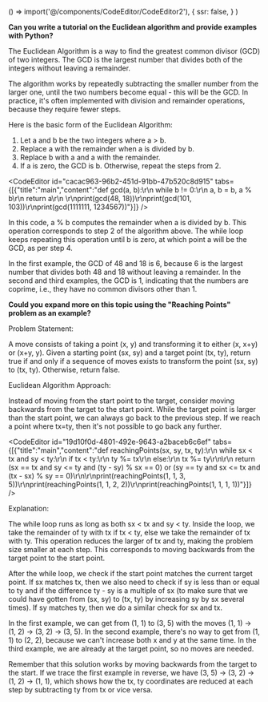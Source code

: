 
  () => import('@/components/CodeEditor/CodeEditor2'),
  {
    ssr: false,
  }
)

**Can you write a tutorial on the Euclidean algorithm and provide examples with Python?**

The Euclidean Algorithm is a way to find the greatest common divisor (GCD) of two integers. The GCD is the largest number that divides both of the integers without leaving a remainder.

The algorithm works by repeatedly subtracting the smaller number from the larger one, until the two numbers become equal - this will be the GCD. In practice, it's often implemented with division and remainder operations, because they require fewer steps.

Here is the basic form of the Euclidean Algorithm:

1. Let a and b be the two integers where a > b.
2. Replace a with the remainder when a is divided by b.
3. Replace b with a and a with the remainder.
4. If a is zero, the GCD is b. Otherwise, repeat the steps from 2.

<CodeEditor id="cacac963-96b2-451d-91bb-47b520c8d915" tabs={[{"title":"main","content":"def gcd(a, b):\r\n    while b != 0:\r\n        a, b = b, a % b\r\n    return a\r\n    \r\nprint(gcd(48, 18))\r\nprint(gcd(101, 103))\r\nprint(gcd(1111111, 1234567))"}]} />

In this code, a % b computes the remainder when a is divided by b. This operation corresponds to step 2 of the algorithm above. The while loop keeps repeating this operation until b is zero, at which point a will be the GCD, as per step 4.

In the first example, the GCD of 48 and 18 is 6, because 6 is the largest number that divides both 48 and 18 without leaving a remainder. In the second and third examples, the GCD is 1, indicating that the numbers are coprime, i.e., they have no common divisors other than 1.

**Could you expand more on this topic using the "Reaching Points" problem as an example?**

Problem Statement:

A move consists of taking a point (x, y) and transforming it to either (x, x+y) or (x+y, y). Given a starting point (sx, sy) and a target point (tx, ty), return true if and only if a sequence of moves exists to transform the point (sx, sy) to (tx, ty). Otherwise, return false.

Euclidean Algorithm Approach:

Instead of moving from the start point to the target, consider moving backwards from the target to the start point. While the target point is larger than the start point, we can always go back to the previous step. If we reach a point where tx=ty, then it's not possible to go back any further.

<CodeEditor id="19d10f0d-4801-492e-9643-a2baceb6c6ef" tabs={[{"title":"main","content":"def reachingPoints(sx, sy, tx, ty):\r\n    while sx < tx and sy < ty:\r\n        if tx < ty:\r\n            ty %= tx\r\n        else:\r\n            tx %= ty\r\n\r\n    return (sx == tx and sy <= ty and (ty - sy) % sx == 0) or (sy == ty and sx <= tx and (tx - sx) % sy == 0)\r\n\r\nprint(reachingPoints(1, 1, 3, 5))\r\nprint(reachingPoints(1, 1, 2, 2))\r\nprint(reachingPoints(1, 1, 1, 1))"}]} />

Explanation:

The while loop runs as long as both sx < tx and sy < ty. Inside the loop, we take the remainder of ty with tx if tx < ty, else we take the remainder of tx with ty. This operation reduces the larger of tx and ty, making the problem size smaller at each step. This corresponds to moving backwards from the target point to the start point.

After the while loop, we check if the start point matches the current target point. If sx matches tx, then we also need to check if sy is less than or equal to ty and if the difference ty - sy is a multiple of sx (to make sure that we could have gotten from (sx, sy) to (tx, ty) by increasing sy by sx several times). If sy matches ty, then we do a similar check for sx and tx.

In the first example, we can get from (1, 1) to (3, 5) with the moves (1, 1) -> (1, 2) -> (3, 2) -> (3, 5). In the second example, there's no way to get from (1, 1) to (2, 2), because we can't increase both x and y at the same time. In the third example, we are already at the target point, so no moves are needed.

Remember that this solution works by moving backwards from the target to the start. If we trace the first example in reverse, we have (3, 5) -> (3, 2) -> (1, 2) -> (1, 1), which shows how the tx, ty coordinates are reduced at each step by subtracting ty from tx or vice versa.
